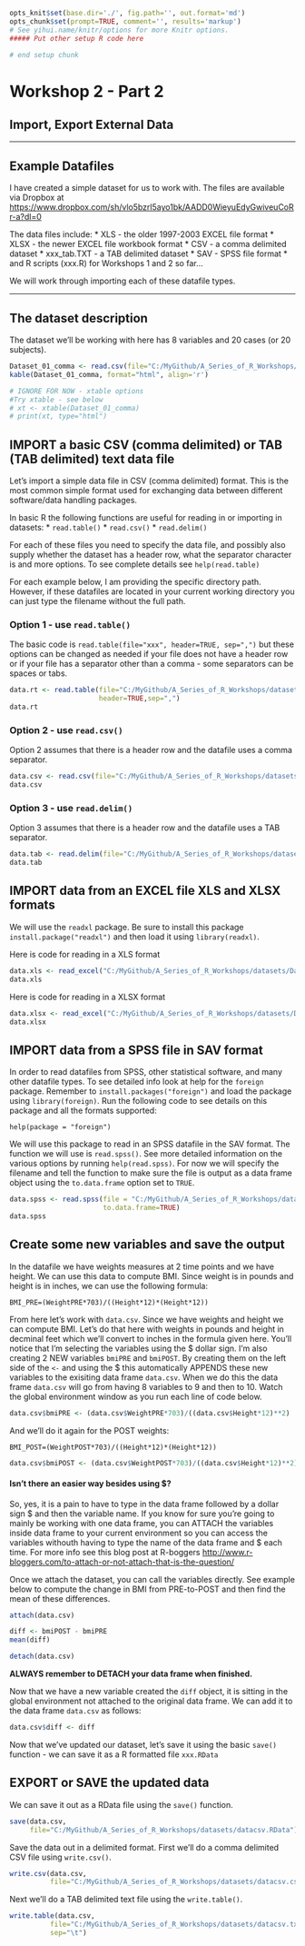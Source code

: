 ```r
opts_knit$set(base.dir='./', fig.path='', out.format='md')
opts_chunk$set(prompt=TRUE, comment='', results='markup')
# See yihui.name/knitr/options for more Knitr options.
##### Put other setup R code here

# end setup chunk
```
# Workshop 2 - Part 2
## Import, Export External Data

--- 

## Example Datafiles

I have created a simple dataset for us to work with. The files are available via Dropbox at [https://www.dropbox.com/sh/vlo5bzrl5ayo1bk/AADD0WieyuEdyGwiveuCoRr-a?dl=0](https://www.dropbox.com/sh/vlo5bzrl5ayo1bk/AADD0WieyuEdyGwiveuCoRr-a?dl=0)

The data files include:
* XLS - the older 1997-2003 EXCEL file format
* XLSX - the newer EXCEL file workbook format
* CSV - a comma delimited dataset
* xxx_tab.TXT - a TAB delimited dataset
* SAV - SPSS file format
* and R scripts (xxx.R) for Workshops 1 and 2 so far...

We will work through importing each of these datafile types.

---

## The dataset description

The dataset we'll be working with here has 8 variables and 20 cases (or 20 subjects).

```r
Dataset_01_comma <- read.csv(file="C:/MyGithub/A_Series_of_R_Workshops/datasets/Dataset_01_comma.csv")
kable(Dataset_01_comma, format="html", align='r')
```

```r
# IGNORE FOR NOW - xtable options
#Try xtable - see below
# xt <- xtable(Dataset_01_comma)
# print(xt, type="html")
```

## IMPORT a basic CSV (comma delimited) or TAB (TAB delimited) text data file

Let's import a simple data file in CSV (comma delimited) format. This is the most common simple format used for exchanging data between different software/data handling packages.

In basic R the following functions are useful for reading in or importing in datasets:
* `read.table()`
* `read.csv()` 
* `read.delim()`

For each of these files you need to specify the data file, and possibly also supply whether the dataset has a header row, what the separator character is and more options. To see complete details see `help(read.table)`

For each example below, I am providing the specific directory path. However, if these datafiles are located in your current working directory you can just type the filename without the full path.

### Option 1 - use `read.table()`

The basic code is `read.table(file="xxx", header=TRUE, sep=",")` but these options can be changed as needed if your file does not have a header row or if your file has a separator other than a comma - some separators can be spaces or tabs.

```r
data.rt <- read.table(file="C:/MyGithub/A_Series_of_R_Workshops/datasets/Dataset_01_comma.csv",
                      header=TRUE,sep=",")
data.rt
```

### Option 2 - use `read.csv()`

Option 2 assumes that there is a header row and the datafile uses a comma separator.

```r
data.csv <- read.csv(file="C:/MyGithub/A_Series_of_R_Workshops/datasets/Dataset_01_comma.csv")
data.csv
```

### Option 3 - use `read.delim()`

Option 3 assumes that there is a header row and the datafile uses a TAB separator.

```r
data.tab <- read.delim(file="C:/MyGithub/A_Series_of_R_Workshops/datasets/Dataset_01_tab.txt")
data.tab
```

## IMPORT data from an EXCEL file XLS and XLSX formats

We will use the `readxl` package. Be sure to install this package `install.package("readxl")` and then load it using `library(readxl)`.

Here is code for reading in a XLS format

```r
data.xls <- read_excel("C:/MyGithub/A_Series_of_R_Workshops/datasets/Dataset_01.xls", sheet=1)
data.xls
```

Here is code for reading in a XLSX format

```r
data.xlsx <- read_excel("C:/MyGithub/A_Series_of_R_Workshops/datasets/Dataset_01.xlsx", sheet=1)
data.xlsx
```

## IMPORT data from a SPSS file in SAV format

In order to read datafiles from SPSS, other statistical software, and many other datafile types. To see detailed info look at help for the `foreign` package. Remember to `install.packages("foreign")` and load the package using `library(foreign)`. Run the following code to see details on this package and all the formats supported:

```
help(package = "foreign")
```
We will use this package to read in an SPSS datafile in the SAV format. The function we will use is `read.spss()`. See more detailed information on the various options by running `help(read.spss)`. For now we will specify the filename and tell the function to make sure the file is output as a data frame object using the `to.data.frame` option set to `TRUE`.

```r
data.spss <- read.spss(file = "C:/MyGithub/A_Series_of_R_Workshops/datasets/Dataset_01.sav",
                       to.data.frame=TRUE)
data.spss
```

## Create some new variables and save the output

In the datafile we have weights measures at 2 time points and we have height. We can use this data to compute BMI. Since weight is in pounds and height is in inches, we can use the following formula:

`BMI_PRE=(WeightPRE*703)/((Height*12)*(Height*12))`

From here let's work with `data.csv`. Since we have weights and height we can compute BMI. Let's do that here with weights in pounds and height in decminal feet which we'll convert to inches in the formula given here. You'll notice that I'm selecting the variables using the $ dollar sign. I'm also creating 2 NEW variables `bmiPRE` and `bmiPOST`. By creating them on the left side of the `<-` and using the $ this automatically APPENDS these new variables to the exisiting data frame `data.csv`. When we do this the data frame `data.csv` will go from having 8 variables to 9 and then to 10. Watch the global environment window as you run each line of code below.

```r
data.csv$bmiPRE <- (data.csv$WeightPRE*703)/((data.csv$Height*12)**2)
```

And we'll do it again for the POST weights:

`BMI_POST=(WeightPOST*703)/((Height*12)*(Height*12))`

```r
data.csv$bmiPOST <- (data.csv$WeightPOST*703)/((data.csv$Height*12)**2)
```

#### Isn't there an easier way besides using $?

So, yes, it is a pain to have to type in the data frame followed by a dollar sign $ and then the variable name. If you know for sure you're going to mainly be working with one data frame, you can ATTACH the variables inside data frame to your current environment so you can access the variables withouth having to type the name of the data frame and $ each time. For more info see this blog post at R-boggers [http://www.r-bloggers.com/to-attach-or-not-attach-that-is-the-question/](http://www.r-bloggers.com/to-attach-or-not-attach-that-is-the-question/)

Once we attach the dataset, you can call the variables directly. See example below to compute the change in BMI from PRE-to-POST and then find the mean of these differences.

```r
attach(data.csv)

diff <- bmiPOST - bmiPRE
mean(diff)

detach(data.csv)
```

**ALWAYS remember to DETACH your data frame when finished.**

Now that we have a new variable created the `diff` object, it is sitting in the global environment not attached to the original data frame. We can add it to the data frame `data.csv` as follows:

```r
data.csv$diff <- diff
```

Now that we've updated our dataset, let's save it using the basic `save()` function - we can save it as a R formatted file `xxx.RData`

## EXPORT or SAVE the updated data

We can save it out as a RData file using the `save()` function.

```r
save(data.csv, 
     file="C:/MyGithub/A_Series_of_R_Workshops/datasets/datacsv.RData")
```

Save the data out in a delimited format. First we'll do a comma delimited CSV file using `write.csv()`.

```r
write.csv(data.csv, 
          file="C:/MyGithub/A_Series_of_R_Workshops/datasets/datacsv.csv")
```

Next we'll do a TAB delimited text file using the `write.table()`.

```r
write.table(data.csv, 
          file="C:/MyGithub/A_Series_of_R_Workshops/datasets/datacsv.txt",
          sep="\t")
```




